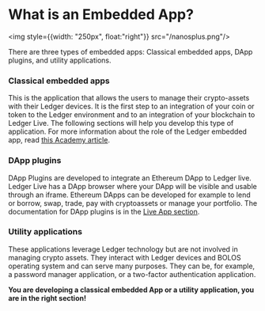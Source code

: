 # What is an Embedded App?

  <img style={{width: "250px", float:"right"}} src="/nanosplus.png"/>

There are three types of embedded apps: Classical embedded apps, DApp plugins, and utility applications. 

### Classical embedded apps
This is the application that allows the users to manage their crypto-assets with their Ledger devices. It is the first step to an integration of your coin or token to the Ledger environment and to an integration of your blockchain to Ledger Live. The following sections will help you develop this type of application. For more information about the role of the Ledger embedded app, read [this Academy article](https://www.ledger.com/academy/hardwarewallet/what-are-ledger-applications-and-why-do-i-need-them). 

### DApp plugins
DApp Plugins are developed to integrate an Ethereum DApp to Ledger live. Ledger Live has a DApp browser where your DApp will be visible and usable through an iframe. Ethereum DApps can be developed for example to lend or borrow, swap, trade, pay with cryptoassets or manage your portfolio. The documentation for DApp plugins is in the [Live App section](../../../ledger-live/discover).

### Utility applications
These applications leverage Ledger technology but are not involved in managing crypto assets. They interact with Ledger devices and BOLOS operating system and can serve many purposes. They can be, for example, a password manager application, or a two-factor authentication application. 

**You are developing a classical embedded App or a utility application, you are in the right section!**
